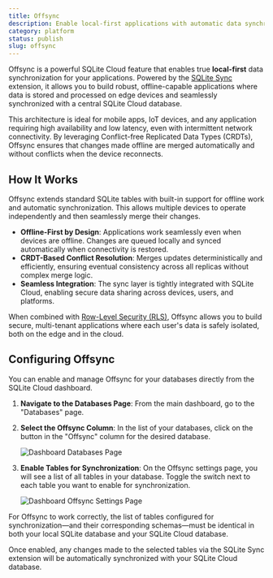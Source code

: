 ```yaml
---
title: Offsync
description: Enable local-first applications with automatic data synchronization between edge devices and SQLite Cloud.
category: platform
status: publish
slug: offsync
---
```



Offsync is a powerful SQLite Cloud feature that enables true **local-first** data synchronization for your applications. Powered by the [SQLite Sync](https://github.com/sqliteai/sqlite-sync) extension, it allows you to build robust, offline-capable applications where data is stored and processed on edge devices and seamlessly synchronized with a central SQLite Cloud database.

This architecture is ideal for mobile apps, IoT devices, and any application requiring high availability and low latency, even with intermittent network connectivity. By leveraging Conflict-free Replicated Data Types (CRDTs), Offsync ensures that changes made offline are merged automatically and without conflicts when the device reconnects.

## How It Works

Offsync extends standard SQLite tables with built-in support for offline work and automatic synchronization. This allows multiple devices to operate independently and then seamlessly merge their changes.

- **Offline-First by Design**: Applications work seamlessly even when devices are offline. Changes are queued locally and synced automatically when connectivity is restored.
- **CRDT-Based Conflict Resolution**: Merges updates deterministically and efficiently, ensuring eventual consistency across all replicas without complex merge logic.
- **Seamless Integration**: The sync layer is tightly integrated with SQLite Cloud, enabling secure data sharing across devices, users, and platforms.

When combined with [Row-Level Security (RLS)](/docs/rls), Offsync allows you to build secure, multi-tenant applications where each user's data is safely isolated, both on the edge and in the cloud.

## Configuring Offsync

You can enable and manage Offsync for your databases directly from the SQLite Cloud dashboard.

1.  **Navigate to the Databases Page**: From the main dashboard, go to the "Databases" page.
2.  **Select the Offsync Column**: In the list of your databases, click on the button in the "Offsync" column for the desired database.

    ![Dashboard Databases Page](@docs-website-assets/introduction/offsync-1.png)

3.  **Enable Tables for Synchronization**: On the Offsync settings page, you will see a list of all tables in your database. Toggle the switch next to each table you want to enable for synchronization.

    ![Dashboard Offsync Settings Page](@docs-website-assets/introduction/offsync-2.png)

<Callout type="note" title="Matching Schemas and Tables">
For Offsync to work correctly, the list of tables configured for synchronization—and their corresponding schemas—must be identical in both your local SQLite database and your SQLite Cloud database.
</Callout>

Once enabled, any changes made to the selected tables via the SQLite Sync extension will be automatically synchronized with your SQLite Cloud database.
